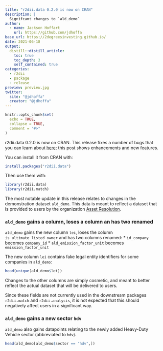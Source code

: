 ```yaml
---
title: "r2dii.data 0.2.0 is now on CRAN"
description: |
  Signifcant changes to `ald_demo`
author:
  - name: Jackson Hoffart
    url: https://github.com/jdhoffa
base_url: https://2degreesinvesting.github.io/
date: 2021-06-18
output: 
  distill::distill_article:
    toc: true
    toc_depth: 3
    self_contained: true
categories:
  - r2dii
  - package
  - release
preview: preview.jpg
twitter:
  site: "@jdhoffa"
  creator: "@jdhoffa"
---
```


```r
knitr::opts_chunk$set(
  echo = TRUE,
  collapse = TRUE,
  comment = "#>"
)
```

r2dii.data 0.2.0 is now on CRAN. This release fixes a number of bugs that you can learn about [here](https://2degreesinvesting.github.io/r2dii.data/news/index.html); this post shows enhancements and new features.

You can install it from CRAN with:

```r
install.packages("r2dii.data")
```

Then use them with:

```r
library(r2dii.data)
library(r2dii.match)
```

The most notable update in this release relates to changes in the demonstration dataset `ald_demo`. This data is meant to reflect a dataset that is provided to users by the organization [Asset Resolution](https://asset-resolution.com/).

### `ald_demo` gains a column, loses a column an has two renamed

`ald_demo` gains the new column `lei`, loses the column `is_ultimate_listed_owner` and has two columns renamed: 
* `id_company` becomes `company_id`
* `ald_emission_factor_unit` becomes `emission_factor_unit`

The new column `lei` contains fake legal entity identifiers for some companies in `ald_demo`: 

``` r
head(unique(ald_demo$lei))
```

Changes to the other columns are simply cosmetic, and meant to better reflect the actual dataset that will be delivered to users. 

Since these fields are not currently used in the downstream packages `r2dii.match` and `r2dii.analysis`, it is not expected that this should negatively affect users in a significant way. 

### `ald_demo` gains a new sector `hdv`

`ald_demo` also gains datapoints relating to the newly added Heavy-Duty Vehicle sector (abbreviated to `hdv`). 

``` r
head(ald_demo[ald_demo$sector == "hdv",])
```